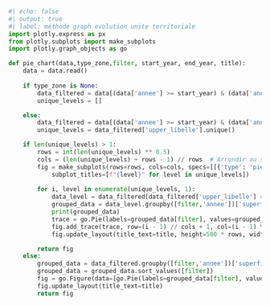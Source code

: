 ```python
#| echo: false
#| output: true
#| label: méthode graph evolution unite territoriale
import plotly.express as px
from plotly.subplots import make_subplots
import plotly.graph_objects as go

def pie_chart(data,type_zone,filter, start_year, end_year, title):
    data = data.read()
    
    if type_zone is None:
        data_filtered = data[(data['annee'] >= start_year) & (data['annee'] <= end_year)]
        unique_levels = []

    else:
        data_filtered = data[(data['annee'] >= start_year) & (data['annee'] <= end_year) & (data['level'] == type_zone)]    
        unique_levels = data_filtered['upper_libelle'].unique()

    if len(unique_levels) > 1:
        rows = int(len(unique_levels) ** 0.5)
        cols = (len(unique_levels) + rows - 1) // rows  # Arrondir au supérieur
        fig = make_subplots(rows=rows, cols=cols, specs=[[{'type': 'pie'}] * cols] * rows,
            subplot_titles=[f"{level}" for level in unique_levels])
        
        for i, level in enumerate(unique_levels, 1):
            data_level = data_filtered[data_filtered['upper_libelle'] == level]
            grouped_data = data_level.groupby([filter,'annee'])['superficie_ha'].sum().reset_index()
            print(grouped_data)
            trace = go.Pie(labels=grouped_data[filter], values=grouped_data['superficie_ha'], name=f"Level {level}")
            fig.add_trace(trace, row=(i - 1) // cols + 1, col=(i - 1) % cols + 1)
            fig.update_layout(title_text=title, height=500 * rows, width=500 * cols)

        return fig
    else:
        grouped_data = data_filtered.groupby([filter,'annee'])['superficie_ha'].sum().reset_index()
        grouped_data = grouped_data.sort_values([filter])
        fig = go.Figure(data=[go.Pie(labels=grouped_data[filter], values=grouped_data['superficie_ha'])])
        fig.update_layout(title_text=title)
        return fig
```